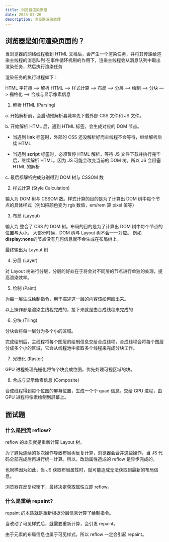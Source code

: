 ```yaml
---
title: 浏览器渲染原理
date: 2023-07-26
description: 浏览器渲染原理
---
```


## 浏览器是如何渲染页面的？

当浏览器的网络线程收到 HTML 文档后，会产生一个渲染任务，并将其传递给渲染主线程的消息队列
在事件循环机制的作用下，渲染主线程会从消息队列中取出渲染任务，然后执行渲染任务

渲染任务的执行过程如下：

HTML 字符串 —> 解析 HTML —> 样式计算 —> 布局 —> 分层 —> 绘制 —> 分块 —> 栅格化 —> 合成与显示像素信息

1. 解析 HTML (Parsing)

a. 开始解析前，会启动预解析县城率先下载外部 CSS 文件和 JS 文件。

b. 开始解析 HTML 后，遇到 HTML 标签，会生成对应的 DOM 节点。

- 当遇到 **link** 标签时，外部的 CSS 还没解析好而主线程不会等待，继续解析后续 HTML

- 当遇到 **script** 标签时，必须暂停 HTML 解析，等待 JS 文件下载并执行完毕后，继续解析 HTML。因为 JS 可能会改变当前的 DOM 树。所以 JS 会阻塞 HTML 的解析

c. 最后都解析完成分别得到 DOM 树与 CSSOM 数

2. 样式计算 (Style Calculation)

输入为 DOM 树与 CSSOM 数。样式计算的目的是为了计算出 DOM 树中每个节点的具体样式（例如把颜色变为 rgb 数值，em/rem 算 pixel 值等）

3. 布局 (Layout)

输入为 整合了 CSS 的 DOM 树。布局的目的是为了计算出 DOM 树中每个节点的位置与大小。
大部分时候，DOM 树与 Layout 树不会一一对应。
例如**display:none**的节点没有几何信息就不会生成在布局树上。

最终输出为 Layout 树

4. 分层 (Layer)

对 Layout 树进行分层，分层的好处在于将会对不同层的节点进行单独的处理，提高渲染效率。

5. 绘制 (Paint)

为每一层生成绘制指令，用于描述这一层的内容该如何画出来。

以上操作都是渲染主线程完成的，接下来就是由合成线程来完成的

6. 分块 (Tiling)

分块会将每一层分为多个小的区域。

完成绘制后，主线程将每个图层的绘制信息交给合成线程，合成线程会将每个图层分成多个小的区域，它会从线程池中拿取多个线程来完成分块工作。

7. 光栅化 (Raster)

GPU 进程处理光栅化将每个块变成位图，优先处理可视区域的块。

8. 合成与显示像素信息 (Composite)

合成线程得到每个位图的屏幕位置，生成一个个 quad 信息。交给 GPU 进程，由 GPU 进程将像素绘制到屏幕上。

## 面试题

### 什么是回流 reflow?

reflow 的本质就是重新计算 Layout 树。

为了避免连续的多次操作导致布局树反复计算，浏览器会合并这些操作，当 JS 代码全部完成后再进行统一计算。所以，改动属性造成的 reflow 是异步完成的。

也同样因为如此，当 JS 获取布局属性时，就可能造成无法获取到最新的布局信息。

浏览器在反复权衡下，最终决定获取属性立即 reflow。

### 什么是重绘 repaint?

repaint 的本质就是重新根据分层信息计算了绘制指令。

当改动了可见样式后，就需要重新计算，会引发 repaint。

由于元素的布局信息也属于可见样式，所以 reflow 一定会引起 repaint。
